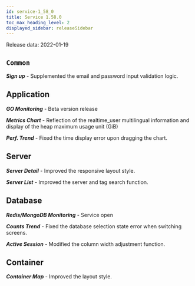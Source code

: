 ```yaml
---
id: service-1_58_0
title: Service 1.58.0
toc_max_heading_level: 2
displayed_sidebar: releaseSidebar
---
```



Release data: 2022-01-19

## `Common`

**_Sign up_** - Supplemented the email and password input validation logic.

## Application

**_GO Monitoring_** - Beta version release

**_Metrics Chart_** - Reflection of the realtime_user multilingual information and display of the heap maximum usage unit (GiB)

**_Perf. Trend_** - Fixed the time display error upon dragging the chart.

## Server

**_Server Detail_** - Improved the responsive layout style.

**_Server List_** - Improved the server and tag search function.

## Database

**_Redis/MongoDB Monitoring_** - Service open

**_Counts Trend_** - Fixed the database selection state error when switching screens.

**_Active Session_** - Modified the column width adjustment function.

## Container

**_Container Map_** - Improved the layout style.
